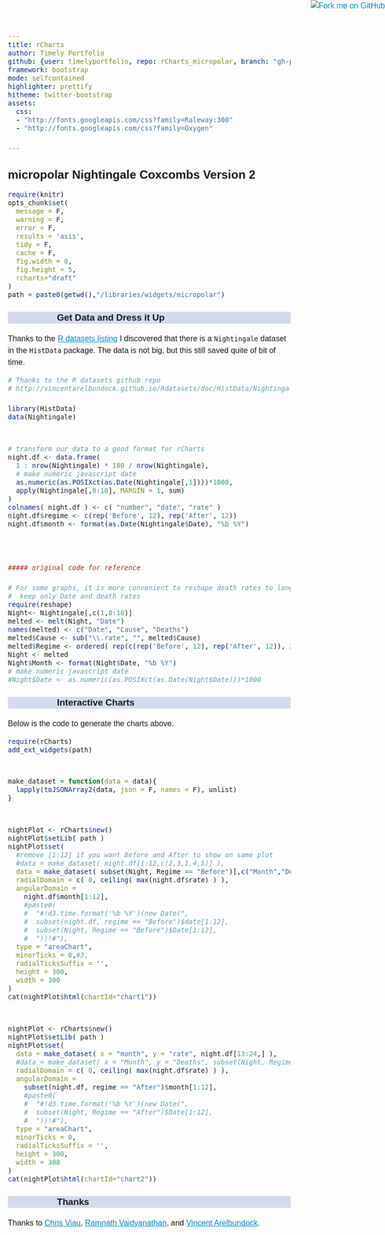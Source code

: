 ```yaml
---
title: rCharts
author: Timely Portfolio
github: {user: timelyportfolio, repo: rCharts_micropolar, branch: "gh-pages"}
framework: bootstrap
mode: selfcontained
highlighter: prettify
hitheme: twitter-bootstrap
assets:
  css:
  - "http://fonts.googleapis.com/css?family=Raleway:300"
  - "http://fonts.googleapis.com/css?family=Oxygen"

---
```

  
<style>
a {
  color: #08c !important
}

body{
  font-family: 'Oxygen', sans-serif;
  font-size: 16px;
  line-height: 24px;
}

h1,h2,h3,h4 {
  font-family: 'Raleway', sans-serif;
}

.container { width: 900px; }

h3 {
  background-color: #D4DAEC;
    text-indent: 100px; 
}

h4 {
  text-indent: 100px;
}

</style>
  
<a href="https://github.com/timelyportfolio/rCharts_micropolar"><img style="position: absolute; top: 0; right: 0; border: 0;" src="https://s3.amazonaws.com/github/ribbons/forkme_right_darkblue_121621.png" alt="Fork me on GitHub"></a>

## micropolar Nightingale Coxcombs Version 2


```r
require(knitr)
opts_chunk$set(
  message = F,
  warning = F,
  error = F,
  results = 'asis',
  tidy = F,
  cache = F,
  fig.width = 8,
  fig.height = 5,
  rcharts="draft"
)
path = paste0(getwd(),"/libraries/widgets/micropolar")
```


### Get Data and Dress it Up
Thanks to the [R datasets listing](https://github.com/vincentarelbundock/Rdatasets/) I discovered that there is a `Nightingale` dataset in the `HistData` package.  The data is not big, but this still saved quite of bit of time.

```r
# Thanks to the R datasets github repo
# http://vincentarelbundock.github.io/Rdatasets/doc/HistData/Nightingale.html

library(HistData)
data(Nightingale)


# transform our data to a good format for rCharts
night.df <- data.frame(
  1 : nrow(Nightingale) * 180 / nrow(Nightingale),
  # make numeric javascript date
  as.numeric(as.POSIXct(as.Date(Nightingale[,1])))*1000, 
  apply(Nightingale[,8:10], MARGIN = 1, sum)
)
colnames( night.df ) <- c( "number", "date", "rate" )
night.df$regime <- c(rep('Before', 12), rep('After', 12))
night.df$month <- format(as.Date(Nightingale$Date), "%b %Y")



##### original code for reference

# For some graphs, it is more convenient to reshape death rates to long format
#  keep only Date and death rates
require(reshape)
Night<- Nightingale[,c(1,8:10)]
melted <- melt(Night, "Date")
names(melted) <- c("Date", "Cause", "Deaths")
melted$Cause <- sub("\\.rate", "", melted$Cause)
melted$Regime <- ordered( rep(c(rep('Before', 12), rep('After', 12)), 3), levels=c('Before', 'After'))
Night <- melted
Night$Month <- format(Night$Date, "%b %Y")
# make numeric javascript date
#Night$Date <- as.numeric(as.POSIXct(as.Date(Night$Date)))*1000
```

###  Interactive Charts

<div class="row">
<div id = "chart1" class = "span4"></div>
<div id = "chart2" class = "span4"></div>
</div>

Below is the code to generate the charts above.

```r
require(rCharts)
add_ext_widgets(path)


make_dataset = function(data = data){
  lapply(toJSONArray2(data, json = F, names = F), unlist)
}


nightPlot <- rCharts$new()
nightPlot$setLib( path )
nightPlot$set(
  #remove [1:12] if you want Before and After to show on same plot
  #data = make_dataset( night.df[1:12,c(2,3,1,4,5)] ),  
  data = make_dataset( subset(Night, Regime == "Before")[,c("Month","Deaths","Date","Cause", "Regime")] ),
  radialDomain = c( 0, ceiling( max(night.df$rate) ) ),
  angularDomain = 
    night.df$month[1:12],
    #paste0(
    #  "#!d3.time.format('%b %Y')(new Date(",
    #  subset(night.df, regime == "Before")$date[1:12],
    #  subset(Night, Regime == "Before")$Date[1:12],
    #  "))!#"),
  type = "areaChart",
  minorTicks = 0,#3,
  radialTicksSuffix = '',
  height = 300,
  width = 300
)
cat(nightPlot$html(chartId="chart1"))


nightPlot <- rCharts$new()
nightPlot$setLib( path )
nightPlot$set(
  data = make_dataset( x = "month", y = "rate", night.df[13:24,] ),
  #data = make_dataset( x = "Month", y = "Deaths", subset(Night, Regime == "After") ),
  radialDomain = c( 0, ceiling( max(night.df$rate) ) ),
  angularDomain = 
    subset(night.df, regime == "After")$month[1:12],
    #paste0(
    #  "#!d3.time.format('%b %Y')(new Date(",
    #  subset(Night, Regime == "After")$Date[1:12],
    #  "))!#"),
  type = "areaChart",
  minorTicks = 0,
  radialTicksSuffix = '',
  height = 300,
  width = 300
)
cat(nightPlot$html(chartId="chart2"))
```

<script>
  d3.nest().key(function(d){return d[0]}).entries(_datum);

  var marks = d3.selectAll(".mark");
  marks.filter(function(d){return d[3] == "Disease"}).style("fill","green");
</script>

### Thanks
Thanks to [Chris Viau](http://github.com/biovisualize), [Ramnath Vaidyanathan](http://github.com/ramanthv), and [Vincent Arelbundock](https://github.com/vincentarelbundock).